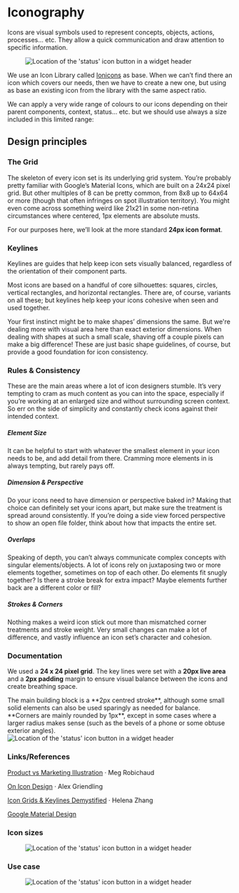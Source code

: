 

<Meta title="Foundations/Iconography" />

# Iconography

Icons are visual symbols used to represent concepts, objects, actions, processes... etc. They allow a quick communication and draw attention to specific information.

<Figure>
  <img
    alt="Location of the 'status' icon button in a widget header"
    src="img/iconography-1x1-1x.png"
  />
</Figure>

We use an Icon Library called [Ionicons](https://ionicons.com/) as base. When we
can’t find there an icon which covers our needs, then we have to create a new one,
but using as base an existing icon from the library with the same aspect ratio.

We can apply a very wide range of colours to our icons depending on their parent components, context, status... etc. but we should use always a size included in this limited range:
## Design principles

### The Grid

The skeleton of every icon set is its underlying grid system. You’re probably pretty familiar with Google’s Material Icons, which are built on a 24x24 pixel grid. But other multiples of 8 can be pretty common, from 8x8 up to 64x64 or more (though that often infringes on spot illustration territory). You might even come across something weird like 21x21 in some non-retina circumstances where centered, 1px elements are absolute musts.

For our purposes here, we’ll look at the more standard **24px icon format**.

### Keylines

Keylines are guides that help keep icon sets visually balanced, regardless of the orientation of their component parts.

Most icons are based on a handful of core silhouettes: squares, circles, vertical rectangles, and horizontal rectangles. There are, of course, variants on all these; but keylines help keep your icons cohesive when seen and used together.

Your first instinct might be to make shapes’ dimensions the same. But we're dealing more with visual area here than exact exterior dimensions. When dealing with shapes at such a small scale, shaving off a couple pixels can make a big difference! These are just basic shape guidelines, of course, but provide a good foundation for icon consistency.

### Rules & Consistency

These are the main areas where a lot of icon designers stumble. It’s very tempting to cram as much content as you can into the space, especially if you’re working at an enlarged size and without surrounding screen context. So err on the side of simplicity and constantly check icons against their intended context.

##### Element Size #####
It can be helpful to start with whatever the smallest element in your icon needs to be, and add detail from there. Cramming more elements in is always tempting, but rarely pays off.

##### Dimension & Perspective #####
Do your icons need to have dimension or perspective baked in? Making that choice can definitely set your icons apart, but make sure the treatment is spread around consistently. If you’re doing a side view forced perspective to show an open file folder, think about how that impacts the entire set.

##### Overlaps #####
Speaking of depth, you can’t always communicate complex concepts with singular elements/objects. A lot of icons rely on juxtaposing two or more elements together, sometimes on top of each other. Do elements fit snugly together? Is there a stroke break for extra impact? Maybe elements further back are a different color or fill?

##### Strokes & Corners #####
Nothing makes a weird icon stick out more than mismatched corner treatments and stroke weight. Very small changes can make a lot of difference, and vastly influence an icon set’s character and cohesion.

### Documentation

We used a **24 x 24 pixel grid**. The key lines were set with a **20px live area** and a **2px padding** margin to ensure visual balance between the icons and create breathing space.

<section className="row">
  <div class="col-8">
 The main building block is a **2px centred stroke**, although some small solid elements can also be used sparingly as needed for balance. **Corners are mainly rounded by 1px**, except in some cases where a larger radius makes sense (such as the bevels of a phone or some obtuse exterior angles).
</div>
  <div class="col-4">
  <img
        alt="Location of the 'status' icon button in a widget header"
        src="img/documentation-15x.jpg"
      />
      </div>
</section>

### Links/References
<a href="https://ux.shopify.com/product-vs-marketing-illustration-7ac474dfe2ed" target="_blank">Product vs Marketing Illustration</a>
· Meg Robichaud

<a href="https://medium.com/@lunarsaloon/on-icon-design-c6f92b474c5f" target="_blank">On Icon Design</a> 
· Alex Griendling

<a href="https://minoraxis.medium.com/icon-grids-keylines-demystified-5a228fe08cfd" target="_blank">Icon Grids & Keylines Demystified</a> 
· Helena Zhang

<a href="https://m2.material.io/design/iconography/system-icons.html#design-principles" target="_blank">Google Material Design</a> 

### Icon sizes

<Figure>
  <img
    alt="Location of the 'status' icon button in a widget header"
    src="img/icons.png"
  />
</Figure>

### Use case

<Figure>
  <img
    alt="Location of the 'status' icon button in a widget header"
    src="img/use-cases-iconography-2.jpg"
  />
</Figure>
